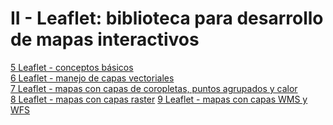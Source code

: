 # II - Leaflet: biblioteca para desarrollo de mapas interactivos {.unnumbered}

[5 Leaflet - conceptos básicos](05-leaflet-conceptos-basicos.qmd)  
[6 Leaflet - manejo de capas vectoriales](06-leaflet-capas-vectoriales.qmd)  
[7 Leaflet - mapas con capas de coropletas, puntos agrupados y calor](07-leaflet-coropletas-agrupados-calor.qmd)  
[8 Leaflet - mapas con capas raster](08-leaflet-capas-raster.qmd)
[9 Leaflet - mapas con capas WMS y WFS](09-leaflet-wms-wfs.qmd)  